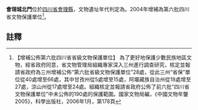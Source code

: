 {{msg:四川省文物保護單位
|名稱 = 會理城北門
|編號 = 4
|圖片 = 
|級別 = S6A
|分類 = 
|時代 = 
|地点 = [[四川省|四川省]][[會理縣|會理縣]]
|坐標 =
|登錄 = 2004年
}}
'''會理城北門'''位於[[四川省|四川省]][[會理縣|會理縣]]，文物遺址年代判定為。2004年增補為第六批四川省文物保護單位<ref>【增補公佈第六批四川省省級文物保護單位】  為了更好地保護少數民族地區文物，經省政府同意，省文物管理局組織專家深入三州進行調查研究，核定並報請省政府為三州增補公佈“第六批省級文物保護單位”28處，從此三州“省保”單位從40處增至66處，其中甘孜州從5處增至15處，阿壩藏族自治州從18處增至27處，涼山州從17處增至24處。組織核定並報請省政府公佈了前六批“四川省文物保護單位”中未公佈的190處的保護範圍。國家文物局編，《中國文物年鑒2005》，科學出版社，2006年1月，第178頁</ref>。
==註釋==
{{reflist}}
{{文物保護單位小作品}}